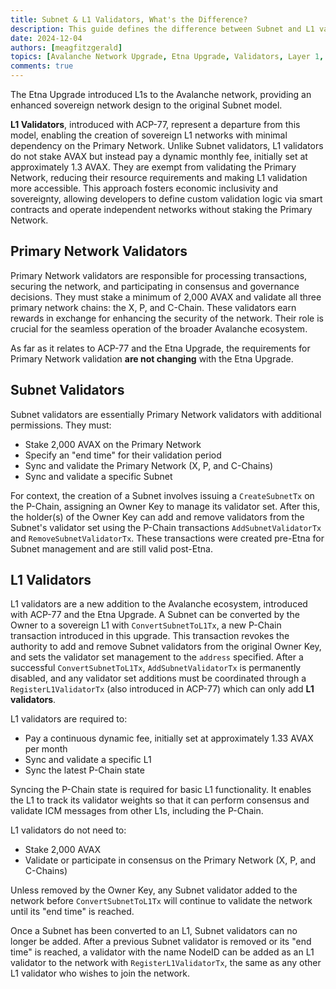 ```yaml
---
title: Subnet & L1 Validators, What's the Difference?
description: This guide defines the difference between Subnet and L1 validators, differentiating the roles and responsibilities of each.
date: 2024-12-04
authors: [meagfitzgerald]
topics: [Avalanche Network Upgrade, Etna Upgrade, Validators, Layer 1, L1, L1 Validators, Subnet Validators]
comments: true
---
```


The <GlossaryTerm>Etna Upgrade</GlossaryTerm> introduced L1s to the Avalanche network, providing an enhanced sovereign network design to the original Subnet model. 

**L1 Validators**, introduced with <GlossaryTerm>ACP-77</GlossaryTerm>, represent a departure from this model, enabling the creation of sovereign L1 networks with minimal dependency on the Primary Network. 
Unlike Subnet validators, L1 validators do not stake AVAX but instead pay a dynamic monthly fee, initially set at approximately 1.3 AVAX. 
They are exempt from validating the Primary Network, reducing their resource requirements and making L1 validation more accessible. 
This approach fosters economic inclusivity and sovereignty, allowing developers to define custom validation logic via smart contracts and operate independent networks without staking the Primary Network.  

## Primary Network Validators

Primary Network validators are responsible for processing transactions, securing the network, and participating in consensus and governance decisions. They must stake a minimum of 2,000 AVAX and validate all three primary network chains: the X, P, and C-Chain. 
These validators earn rewards in exchange for enhancing the security of the network. Their role is crucial for the seamless operation of the broader Avalanche ecosystem. 

As far as it relates to ACP-77 and the Etna Upgrade, the requirements for Primary Network validation **are not changing** with the Etna Upgrade. 

## Subnet Validators

Subnet validators are essentially Primary Network validators with additional permissions. They must:

- Stake 2,000 AVAX on the Primary Network
- Specify an "end time" for their validation period
- Sync and validate the Primary Network (X, P, and C-Chains)
- Sync and validate a specific Subnet 

For context, the creation of a Subnet involves issuing a `CreateSubnetTx` on the P-Chain, assigning an Owner Key to manage its validator set. 
After this, the holder(s) of the Owner Key can add and remove validators from the Subnet's validator set using the P-Chain transactions `AddSubnetValidatorTx` and `RemoveSubnetValidatorTx`. 
These transactions were created pre-Etna for Subnet management and are still valid post-Etna.

## L1 Validators

L1 validators are a new addition to the Avalanche ecosystem, introduced with ACP-77 and the Etna Upgrade. A Subnet can be converted 
by the Owner to a sovereign L1 with `ConvertSubnetToL1Tx`, a new P-Chain transaction introduced in this upgrade. This transaction revokes the authority to add and remove Subnet validators from the original Owner Key, and sets the validator
set management to the `address` specified. After a successful `ConvertSubnetToL1Tx`, `AddSubnetValidatorTx` is permanently disabled, and any validator set additions must be coordinated through a `RegisterL1ValidatorTx` (also introduced in ACP-77) which can only add **L1 validators**. 

L1 validators are required to:
- Pay a continuous dynamic fee, initially set at approximately 1.33 AVAX per month
- Sync and validate a specific L1
- Sync the latest P-Chain state

Syncing the P-Chain state is required for basic L1 functionality. It enables the L1 to track its validator weights so that it can perform consensus and validate ICM messages from other L1s, including the P-Chain.

L1 validators do not need to:
- Stake 2,000 AVAX
- Validate or participate in consensus on the Primary Network (X, P, and C-Chains)

Unless removed by the Owner Key, any Subnet validator added to the network before `ConvertSubnetToL1Tx` will continue to validate the network until its "end time" is reached.

Once a Subnet has been converted to an L1, Subnet validators can no longer be added. After a previous Subnet validator is removed or its "end time" is reached, a validator with
the name NodeID can be added as an L1 validator to the network with `RegisterL1ValidatorTx`, the same as any other L1 validator who wishes to join the network.
